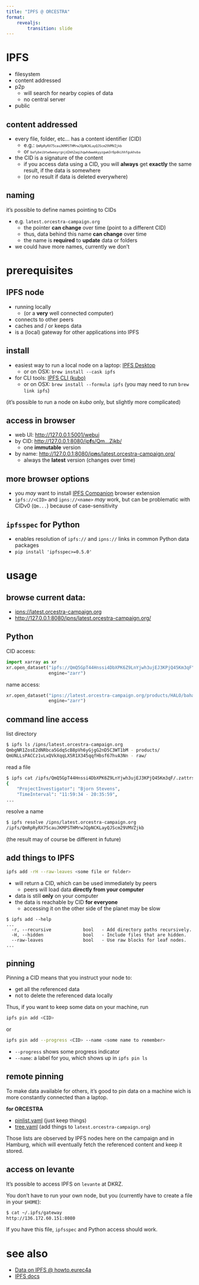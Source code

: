 ```yaml
---
title: "IPFS @ ORCESTRA"
format: 
    revealjs:
        transition: slide
---
```


# IPFS

* filesystem
* content addressed
* p2p
    * will search for nearby copies of data
    * no central server
* public

## content addressed

* every file, folder, etc... has a content identifier (CID)
    * e.g.: `QmRpRyRX75cauJKMPSTHMrwJQpNCKLayQJScm29VMVZjkb`{style='font-size: .6em;'}
    * or `bafybeibtwdweeyrgnjd2mh2aqihqwhdwwmkyyzgwm3r6p4kihhfgukhvba`{style='font-size: .6em;'}
* the CID is a signature of the content
    * if you access data using a CID, you will **always** get **exactly** the same result, if the data is somewhere
    * (or no result if data is deleted everywhere)

## naming

it's possible to define names pointing to CIDs

* e.g. `latest.orcestra-campaign.org`
    * the pointer **can change** over time (point to a different CID)
    * thus, data behind this name **can change** over time
    * the name is **required** to **update** data or folders
* we could have more names, currently we don't

# prerequisites

## IPFS node

* running locally
    * (or a **very** well connected computer)
* connects to other peers
* caches and / or keeps data
* is a (local) gateway for other applications into IPFS

## install

* easiest way to run a local node on a laptop: [IPFS Desktop](https://docs.ipfs.tech/install/ipfs-desktop/)
    * or on OSX: `brew install --cask ipfs`
* for CLI tools: [IPFS CLI (kubo)](https://docs.ipfs.tech/install/command-line/#system-requirements)
    * or on OSX: `brew install --formula ipfs` (you may need to run `brew link ipfs`)

(it's possible to run a node on *kubo* only, but slightly more complicated)

## access in browser

* web UI: [http://127.0.0.1:5001/webui](http://127.0.0.1:5001/webui)
* by CID: [http://127.0.0.1:8080/ip**f**s/Qm...Zjkb/](http://127.0.0.1:8080/ipfs/QmRpRyRX75cauJKMPSTHMrwJQpNCKLayQJScm29VMVZjkb/)
    * one **immutable** version
* by name: [http://127.0.0.1:8080/ip**n**s/latest.orcestra-campaign.org/](http://127.0.0.1:8080/ipns/latest.orcestra-campaign.org/)
    * always the **latest** version (changes over time)

## more browser options

* you *may* want to install [IPFS Companion](https://docs.ipfs.tech/install/ipfs-companion/) browser extension
* `ipfs://<CID>` and `ipns://<name>` *may* work, but can be problematic with CIDv0 (`Qm...`) because of case-sensitivity
    

## `ipfsspec` for Python

* enables resolution of `ipfs://` and `ipns://` links in common Python data packages
* `pip install 'ipfsspec>=0.5.0'`

# usage

## browse current data:

* [ipns://latest.orcestra-campaign.org](ipns://latest.orcestra-campaign.org)
* [http://127.0.0.1:8080/ipns/latest.orcestra-campaign.org/](http://127.0.0.1:8080/ipns/latest.orcestra-campaign.org/)

## Python

CID access:

```python
import xarray as xr
xr.open_dataset("ipfs://QmQ5GpT44Hnssi4DbXPK6Z9LnYjwh3ujEJ3KPjQ45Km3qF",
                engine="zarr")
```

name access:
```python
xr.open_dataset("ipns://latest.orcestra-campaign.org/products/HALO/bahamas/ql/HALO-20240811a.zarr",
                engine="zarr")
```

## command line access

list directory

```bash
$ ipfs ls /ipns/latest.orcestra-campaign.org
QmbgNR1ZosE2dNRbca5GdqScB8pVh6yGjgG2nD5C3WT1bM - products/
QmUNLLsPACCz1vLxQVkXqqLX5R1X345qqfHbsf67hvA3Nn - raw/
```

:::{.fragment}
read a file

```bash
$ ipfs cat /ipfs/QmQ5GpT44Hnssi4DbXPK6Z9LnYjwh3ujEJ3KPjQ45Km3qF/.zattrs
{
    "ProjectInvestigator": "Bjorn Stevens",
    "TimeInterval": "11:59:34 - 20:35:59",
...
```
:::

:::{.fragment}
resolve a name

```bash
$ ipfs resolve /ipns/latest.orcestra-campaign.org
/ipfs/QmRpRyRX75cauJKMPSTHMrwJQpNCKLayQJScm29VMVZjkb
```
(the result may of course be different in future)
:::

## add things to IPFS

```bash
ipfs add -rH --raw-leaves <some file or folder>
```

* will return a CID, which can be used immediately by peers
  * peers will load data **directly from your computer**
* data is still **only** on your computer
* the data is reachable by CID **for everyone**
  * accessing it on the other side of the planet may be slow

```
$ ipfs add --help
...
  -r, --recursive            bool   - Add directory paths recursively.
  -H, --hidden               bool   - Include files that are hidden.
  --raw-leaves               bool   - Use raw blocks for leaf nodes.
...
```

## pinning


Pinning a CID means that you instruct your node to:

* get all the referenced data
* not to delete the referenced data locally

Thus, if you want to keep some data on your machine, run

```bash
ipfs pin add <CID>
```

or 

```bash
ipfs pin add --progress <CID> --name <some name to remember>
```

* `--progress` shows some progress indicator
* `--name`: a label for you, which shows up in `ipfs pin ls`

## remote pinning

To make data available for others, it's good to pin data on a machine wich is more constantly connected than a laptop.

**for ORCESTRA**

* [pinlist.yaml](https://github.com/orcestra-campaign/ipfs_tools/blob/main/pinlist.yaml) (just keep things)
* [tree.yaml](https://github.com/orcestra-campaign/ipfs_tools/blob/main/tree.yaml) (add things to `latest.orcestra-campaign.org`)

Those lists are observed by IPFS nodes here on the campaign and in Hamburg, which will eventually fetch the referenced content and keep it stored.

## access on levante

It's possible to access IPFS on `levante` at DKRZ.

You don't have to run your own node, but you (currently have to create a file in your `$HOME`):

```bash
$ cat ~/.ipfs/gateway
http://136.172.60.151:8080
```

If you have this file, `ipfsspec` and Python access should work.

# see also

* [Data on IPFS @ howto.eurec4a](https://howto.eurec4a.eu/data_on_ipfs.html)
* [IPFS docs](https://docs.ipfs.tech/)
